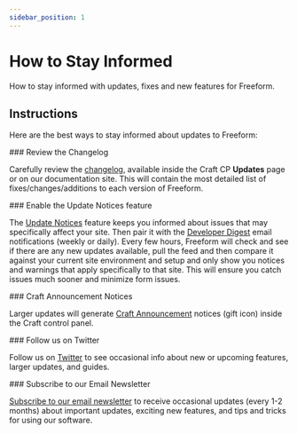 ```yaml
---
sidebar_position: 1
---
```




# How to Stay Informed

How to stay informed with updates, fixes and new features for Freeform.

## Instructions

Here are the best ways to stay informed about updates to Freeform:

<VerticalStepWrapper>
<StepMarkdown>
### Review the Changelog

Carefully review the [changelog](../../setup/changelog/), available inside the Craft CP **Updates** page or on our documentation site. This will contain the most detailed list of fixes/changes/additions to each version of Freeform.

</StepMarkdown>
<StepMarkdown>
### Enable the Update Notices feature

The [Update Notices](../../configuration/notices-alerts/) feature keeps you informed about issues that may specifically affect your site. Then pair it with the [Developer Digest](../../configuration/notices-alerts/) email notifications (weekly or daily). Every few hours, Freeform will check and see if there are any new updates available, pull the feed and then compare it against your current site environment and setup and only show you notices and warnings that apply specifically to that site. This will ensure you catch issues much sooner and minimize form issues.

<Photo img={NoticesAlertsDashboardPhoto} alt="Notices Alerts Dashboard" />

</StepMarkdown>
<StepMarkdown>
### Craft Announcement Notices

Larger updates will generate [Craft Announcement](../../configuration/notices-alerts/#update-notices-announcements) notices (gift icon) inside the Craft control panel.

<Photo img={PluginAnnouncementsPhoto} alt="Plugin Announcements" />

</StepMarkdown>
<StepMarkdown>
### Follow us on Twitter

Follow us on [Twitter](https://twitter.com/solspace) to see occasional info about new or upcoming features, larger updates, and guides.

</StepMarkdown>
<StepMarkdown>
### Subscribe to our Email Newsletter

[Subscribe to our email newsletter](https://email.solspace.com/h/r/68FF16F7F30A55692540EF23F30FEDED) to receive occasional updates (every 1-2 months) about important updates, exciting new features, and tips and tricks for using our software.

</StepMarkdown>

</VerticalStepWrapper>
